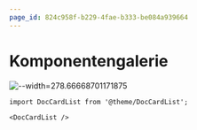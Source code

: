 ```yaml
---
page_id: 824c958f-b229-4fae-b333-be084a939664
---
```


# Komponentengalerie

![--width=278.66668701171875](./images/joke-what-are-clouds-made-of.jpg)

```mdx-code-block
import DocCardList from '@theme/DocCardList';

<DocCardList />
```